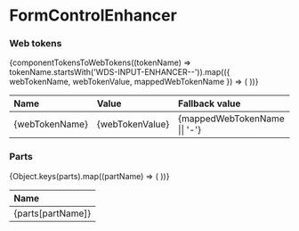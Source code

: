 
<Meta title="Web/Labs/FormControlEnhancer/Extra" />

# FormControlEnhancer

### Web tokens

<table style={{ width: '100%' }}>
  <thead align="left">
    <tr>
      <th>Name</th>
      <th>Value</th>
      <th>Fallback value</th>
    </tr>
  </thead>
  <tbody>
    {componentTokensToWebTokens((tokenName) => tokenName.startsWith('WDS-INPUT-ENHANCER--')).map(({ webTokenName, webTokenValue, mappedWebTokenName }) => (
      <tr key={webTokenName}>
        <td>{webTokenName}</td>
        <td>{webTokenValue}</td>
        <td>{mappedWebTokenName || '-'}</td>
      </tr>
    ))}
  </tbody>
</table>

### Parts

<table style={{ width: '100%' }}>
  <thead align="left">
    <tr>
      <th>Name</th>
    </tr>
  </thead>
  <tbody>
    {Object.keys(parts).map((partName) => (
      <tr key={partName}>
        <td>{parts[partName]}</td>
      </tr>
    ))}
  </tbody>
</table>
